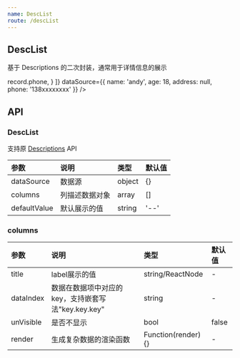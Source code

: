 ```yaml
---
name: DescList
route: /descList
---
```



## DescList

基于 Descriptions 的二次封装，通常用于详情信息的展示

<Playground>
  <DescList
    bordered
    columns={[
      {
        title: '名字',
        dataIndex: 'name',
      }, {
        title: '年龄',
        dataIndex: 'age',
      }, {
        title: '地址',
        dataIndex: 'address',
      }, {
        title: '电话',
        render: record => record.phone,
      }
    ]}
    dataSource={{ name: 'andy', age: 18, address: null, phone: '138xxxxxxxx' }}
  />
</Playground>

## API

### DescList

支持原 [Descriptions](https://ant-design.gitee.io/components/descriptions-cn/) API

|参数|说明|类型|默认值|
|:--|:--|:--|:--|
|dataSource|数据源|object|{}|
|columns|列描述数据对象|array|[]|
|defaultValue|默认展示的值|string|'--'|

### columns

|参数|说明|类型|默认值|
|:--|:--|:--|:--|
|title|label展示的值|string/ReactNode|-|
|dataIndex|数据在数据项中对应的 key，支持嵌套写法"key.key.key"|string|-|
|unVisible|是否不显示|bool|false|
|render|生成复杂数据的渲染函数|Function(render) {}|-|